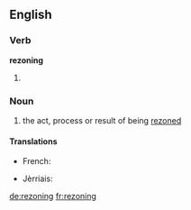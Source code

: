 ==English==

===Verb===
'''rezoning'''

# {{present participle of|rezone}}

===Noun===
{{en-noun}}

# the act, process or result of being [[rezone]]d

====Translations====
{{trans-top|the act, process or result of being rezoned}}
* French: {{t+|fr|redécoupage|m}}
{{trans-mid}}
* Jèrriais: {{tø|roa-jer|èrzôn'nie|f}}
{{trans-bottom}}

[[de:rezoning]]
[[fr:rezoning]]